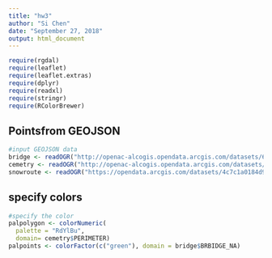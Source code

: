 ```yaml
---
title: "hw3"
author: "Si Chen"
date: "September 27, 2018"
output: html_document
---
```

```r
require(rgdal)
require(leaflet)
require(leaflet.extras)
require(dplyr)
require(readxl)
require(stringr)
require(RColorBrewer)
```

## Points\lines\polygons from GEOJSON

```r
#input GEOJSON data
bridge <- readOGR("http://openac-alcogis.opendata.arcgis.com/datasets/65e21a4d53b9419b9c422657cac63a1b_0.geojson")
cemetry <- readOGR("http://openac-alcogis.opendata.arcgis.com/datasets/4d83e90db45e48a688376c431ceec81f_0.geojson")
snowroute <- readOGR("https://opendata.arcgis.com/datasets/4c7c1a0184d94ca0a0341c0eef66eb80_1.geojson")
```


## specify colors
```r
#specify the color
palpolygon <- colorNumeric(
  palette = "RdYlBu",
  domain= cemetry$PERIMETER)
palpoints <- colorFactor(c("green"), domain = bridge$BRBIDGE_NA)
```
